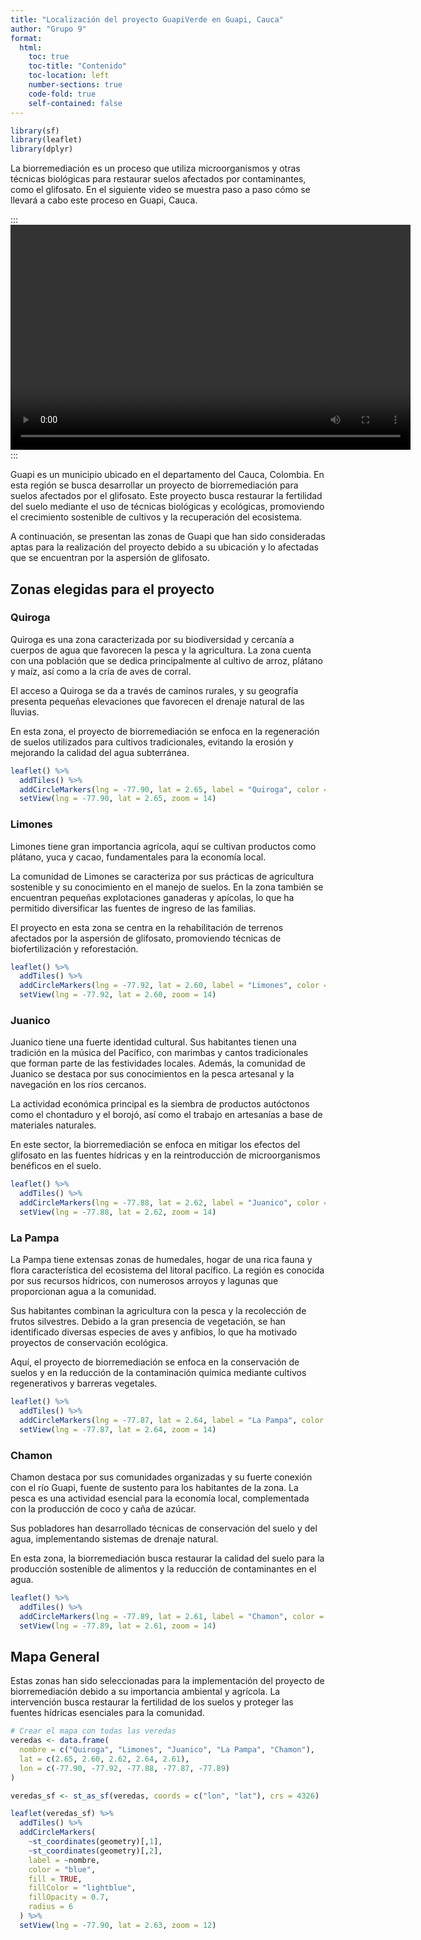 ```yaml
---
title: "Localización del proyecto GuapiVerde en Guapi, Cauca"
author: "Grupo 9"
format:
  html:
    toc: true
    toc-title: "Contenido"
    toc-location: left
    number-sections: true
    code-fold: true
    self-contained: false
---
```


```r
library(sf)
library(leaflet)
library(dplyr)
```

La biorremediación es un proceso que utiliza microorganismos y otras técnicas biológicas para restaurar suelos afectados por contaminantes, como el glifosato. En el siguiente video se muestra paso a paso cómo se llevará a cabo este proceso en Guapi, Cauca.

:::
<video width="640" height="360" controls>
  <source src="video_biorremediacion.mp4" type="video/mp4">
  Tu navegador no soporta el tag de video.
</video>
:::

Guapi es un municipio ubicado en el departamento del Cauca, Colombia. En esta región se busca desarrollar un proyecto de biorremediación para suelos afectados por el glifosato. Este proyecto busca restaurar la fertilidad del suelo mediante el uso de técnicas biológicas y ecológicas, promoviendo el crecimiento sostenible de cultivos y la recuperación del ecosistema.

A continuación, se presentan las zonas de Guapi que han sido consideradas aptas para la realización del proyecto debido a su ubicación y lo afectadas que se encuentran por la aspersión de glifosato.

## Zonas elegidas para el proyecto

### Quiroga

Quiroga es una zona caracterizada por su biodiversidad y cercanía a cuerpos de agua que favorecen la pesca y la agricultura. La zona cuenta con una población que se dedica principalmente al cultivo de arroz, plátano y maíz, así como a la cría de aves de corral.

El acceso a Quiroga se da a través de caminos rurales, y su geografía presenta pequeñas elevaciones que favorecen el drenaje natural de las lluvias.

En esta zona, el proyecto de biorremediación se enfoca en la regeneración de suelos utilizados para cultivos tradicionales, evitando la erosión y mejorando la calidad del agua subterránea.

```r
leaflet() %>%
  addTiles() %>%
  addCircleMarkers(lng = -77.90, lat = 2.65, label = "Quiroga", color = "blue", fillColor = "lightblue", fillOpacity = 0.7, radius = 6) %>%
  setView(lng = -77.90, lat = 2.65, zoom = 14)
```

### Limones

Limones tiene gran importancia agrícola, aquí se cultivan productos como plátano, yuca y cacao, fundamentales para la economía local.

La comunidad de Limones se caracteriza por sus prácticas de agricultura sostenible y su conocimiento en el manejo de suelos. En la zona también se encuentran pequeñas explotaciones ganaderas y apícolas, lo que ha permitido diversificar las fuentes de ingreso de las familias.

El proyecto en esta zona se centra en la rehabilitación de terrenos afectados por la aspersión de glifosato, promoviendo técnicas de biofertilización y reforestación.

```r
leaflet() %>%
  addTiles() %>%
  addCircleMarkers(lng = -77.92, lat = 2.60, label = "Limones", color = "blue", fillColor = "lightblue", fillOpacity = 0.7, radius = 6) %>%
  setView(lng = -77.92, lat = 2.60, zoom = 14)
```

### Juanico

Juanico tiene una fuerte identidad cultural. Sus habitantes tienen una tradición en la música del Pacífico, con marimbas y cantos tradicionales que forman parte de las festividades locales. Además, la comunidad de Juanico se destaca por sus conocimientos en la pesca artesanal y la navegación en los ríos cercanos.

La actividad económica principal es la siembra de productos autóctonos como el chontaduro y el borojó, así como el trabajo en artesanías a base de materiales naturales.

En este sector, la biorremediación se enfoca en mitigar los efectos del glifosato en las fuentes hídricas y en la reintroducción de microorganismos benéficos en el suelo.

```r
leaflet() %>%
  addTiles() %>%
  addCircleMarkers(lng = -77.88, lat = 2.62, label = "Juanico", color = "blue", fillColor = "lightblue", fillOpacity = 0.7, radius = 6) %>%
  setView(lng = -77.88, lat = 2.62, zoom = 14)
```

### La Pampa

La Pampa tiene extensas zonas de humedales, hogar de una rica fauna y flora característica del ecosistema del litoral pacífico. La región es conocida por sus recursos hídricos, con numerosos arroyos y lagunas que proporcionan agua a la comunidad.

Sus habitantes combinan la agricultura con la pesca y la recolección de frutos silvestres. Debido a la gran presencia de vegetación, se han identificado diversas especies de aves y anfibios, lo que ha motivado proyectos de conservación ecológica.

Aquí, el proyecto de biorremediación se enfoca en la conservación de suelos y en la reducción de la contaminación química mediante cultivos regenerativos y barreras vegetales.

```r
leaflet() %>%
  addTiles() %>%
  addCircleMarkers(lng = -77.87, lat = 2.64, label = "La Pampa", color = "blue", fillColor = "lightblue", fillOpacity = 0.7, radius = 6) %>%
  setView(lng = -77.87, lat = 2.64, zoom = 14)
```

### Chamon

Chamon destaca por sus comunidades organizadas y su fuerte conexión con el río Guapi, fuente de sustento para los habitantes de la zona. La pesca es una actividad esencial para la economía local, complementada con la producción de coco y caña de azúcar.

Sus pobladores han desarrollado técnicas de conservación del suelo y del agua, implementando sistemas de drenaje natural.

En esta zona, la biorremediación busca restaurar la calidad del suelo para la producción sostenible de alimentos y la reducción de contaminantes en el agua.

```r
leaflet() %>%
  addTiles() %>%
  addCircleMarkers(lng = -77.89, lat = 2.61, label = "Chamon", color = "blue", fillColor = "lightblue", fillOpacity = 0.7, radius = 6) %>%
  setView(lng = -77.89, lat = 2.61, zoom = 14)
```

## Mapa General

Estas zonas han sido seleccionadas para la implementación del proyecto de biorremediación debido a su importancia ambiental y agrícola. La intervención busca restaurar la fertilidad de los suelos y proteger las fuentes hídricas esenciales para la comunidad.

```r
# Crear el mapa con todas las veredas
veredas <- data.frame(
  nombre = c("Quiroga", "Limones", "Juanico", "La Pampa", "Chamon"),
  lat = c(2.65, 2.60, 2.62, 2.64, 2.61),
  lon = c(-77.90, -77.92, -77.88, -77.87, -77.89)
)

veredas_sf <- st_as_sf(veredas, coords = c("lon", "lat"), crs = 4326)

leaflet(veredas_sf) %>%
  addTiles() %>%
  addCircleMarkers(
    ~st_coordinates(geometry)[,1],
    ~st_coordinates(geometry)[,2],
    label = ~nombre,
    color = "blue",
    fill = TRUE,
    fillColor = "lightblue",
    fillOpacity = 0.7,
    radius = 6
  ) %>%
  setView(lng = -77.90, lat = 2.63, zoom = 12)
```
